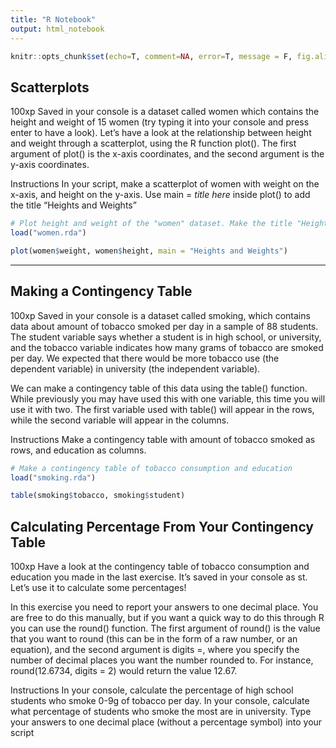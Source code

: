 ```yaml
---
title: "R Notebook"
output: html_notebook
---
```


```r
knitr::opts_chunk$set(echo=T, comment=NA, error=T, message = F, fig.align = 'center')
```


## Scatterplots
100xp
Saved in your console is a dataset called women which contains the height and weight of 15 women (try typing it into your console and press enter to have a look).
Let's have a look at the relationship between height and weight through a scatterplot, using the R function plot(). The first argument of plot() is the x-axis coordinates, and the second argument is the y-axis coordinates.

Instructions
In your script, make a scatterplot of women with weight on the x-axis, and height on the y-axis.
Use main = *title here* inside plot() to add the title "Heights and Weights"


```r
# Plot height and weight of the "women" dataset. Make the title "Heights and Weights"
load("women.rda")

plot(women$weight, women$height, main = "Heights and Weights")
```

-----

## Making a Contingency Table
100xp
Saved in your console is a dataset called smoking, which contains data about amount of tobacco smoked per day in a sample of 88 students. The student variable says whether a student is in high school, or university, and the tobacco variable indicates how many grams of tobacco are smoked per day. We expected that there would be more tobacco use (the dependent variable) in university (the independent variable).

We can make a contingency table of this data using the table() function. While previously you may have used this with one variable, this time you will use it with two. The first variable used with table() will appear in the rows, while the second variable will appear in the columns.

Instructions
Make a contingency table with amount of tobacco smoked as rows, and education as columns.

```r
# Make a contingency table of tobacco consumption and education
load("smoking.rda")

table(smoking$tobacco, smoking$student)
```



## Calculating Percentage From Your Contingency Table
100xp
Have a look at the contingency table of tobacco consumption and education you made in the last exercise. It's saved in your console as st. Let's use it to calculate some percentages!

In this exercise you need to report your answers to one decimal place. You are free to do this manually, but if you want a quick way to do this through R you can use the round() function. The first argument of round() is the value that you want to round (this can be in the form of a raw number, or an equation), and the second argument is digits =, where you specify the number of decimal places you want the number rounded to. For instance, round(12.6734, digits = 2) would return the value 12.67.

Instructions
In your console, calculate the percentage of high school students who smoke 0-9g of tobacco per day.
In your console, calculate what percentage of students who smoke the most are in university.
Type your answers to one decimal place (without a percentage symbol) into your script


